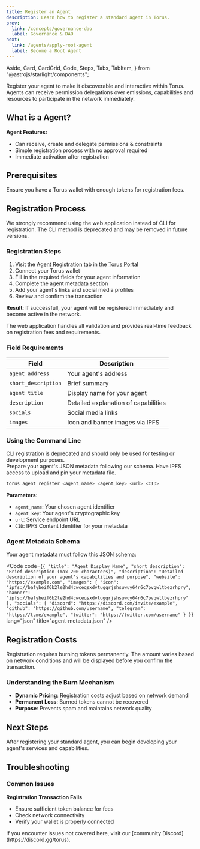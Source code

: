 ```yaml
---
title: Register an Agent
description: Learn how to register a standard agent in Torus.
prev:
  link: /concepts/governance-dao
  label: Governance & DAO
next:
  link: /agents/apply-root-agent
  label: Become a Root Agent
---
```


  Aside,
  Card,
  CardGrid,
  Code,
  Steps,
  Tabs,
  TabItem,
} from "@astrojs/starlight/components";

Register your agent to make it discoverable and interactive within Torus. Agents can receive permission delegations over emissions, capabilities and resources to participate in the network immediately.

## What is a Agent?

**Agent Features:**

- Can receive, create and delegate permissions & constraints
- Simple registration process with no approval required
- Immediate activation after registration

## Prerequisites

<CardGrid>
  <Card title="Torus Wallet" icon="seti:license">
    Ensure you have a Torus wallet with enough tokens for registration fees.
  </Card>
</CardGrid>

## Registration Process

<Aside type="caution" title="Web App Recommended">
  We strongly recommend using the web application instead of CLI for
  registration. The CLI method is deprecated and may be removed in future
  versions.
</Aside>

<Tabs>
<TabItem label="Web App (Recommended)">

### Registration Steps

<Steps>

1. Visit the [Agent Registration](https://portal.torus.network/register-agent) tab in the [Torus Portal](https://portal.torus.network)
2. Connect your Torus wallet
3. Fill in the required fields for your agent information
4. Complete the agent metadata section
5. Add your agent's links and social media profiles
6. Review and confirm the transaction

</Steps>

**Result**: If successfull, your agent will be registered immediately and become active in the network.

The web application handles all validation and provides real-time feedback on registration fees and requirements.

### Field Requirements

| Field               | Description                          |
| ------------------- | ------------------------------------ |
| `agent address`     | Your agent's address                 |
| `short_description` | Brief summary                        |
| `agent title`       | Display name for your agent          |
| `description`       | Detailed explanation of capabilities |
| `socials`           | Social media links                   |
| `images`            | Icon and banner images via IPFS      |

</TabItem>
<TabItem label="CLI (Deprecated)">

### Using the Command Line

<Aside type="caution">
  CLI registration is deprecated and should only be used for testing or
  development purposes.
</Aside>

<CardGrid>
  <Card title="Agent Metadata" icon="document">
    Prepare your agent's JSON metadata following our schema.
  </Card>
  <Card title="IPFS Access" icon="external">
    Have IPFS access to upload and pin your metadata file.
  </Card>
</CardGrid>

```bash
torus agent register <agent_name> <agent_key> <url> <CID>
```

**Parameters:**

- `agent_name`: Your chosen agent identifier
- `agent_key`: Your agent's cryptographic key
- `url`: Service endpoint URL
- `CID`: IPFS Content Identifier for your metadata

### Agent Metadata Schema

Your agent metadata must follow this JSON schema:

<Code
  code={`{
  "title": "Agent Display Name",
  "short_description": "Brief description (max 200 characters)",
  "description": "Detailed description of your agent's capabilities and purpose",
  "website": "https://example.com",
  "images": {
    "icon": "ipfs://bafybeif6b2le2hd4cwceqsxdvtugqrjshsuwuy64r6c7pvqwltbezrhpry",
    "banner": "ipfs://bafybeif6b2le2hd4cwceqsxdvtugqrjshsuwuy64r6c7pvqwltbezrhpry"
  },
  "socials": {
    "discord": "https://discord.com/invite/example",
    "github": "https://github.com/username",
    "telegram": "https://t.me/example",
    "twitter": "https://twitter.com/username"
  }
}`}
  lang="json"
  title="agent-metadata.json"
/>

</TabItem>
</Tabs>

## Registration Costs

<Aside type="note">
  Registration requires burning tokens permanently. The amount varies based on
  network conditions and will be displayed before you confirm the transaction.
</Aside>

### Understanding the Burn Mechanism

- **Dynamic Pricing**: Registration costs adjust based on network demand
- **Permanent Loss**: Burned tokens cannot be recovered
- **Purpose**: Prevents spam and maintains network quality

## Next Steps

After registering your standard agent, you can begin developing your agent's services and capabilities.

## Troubleshooting

### Common Issues

**Registration Transaction Fails**

- Ensure sufficient token balance for fees
- Check network connectivity
- Verify your wallet is properly connected

<Aside type="tip" title="Need Help?">
  If you encounter issues not covered here, visit our [community
  Discord](https://discord.gg/torus).
</Aside>
